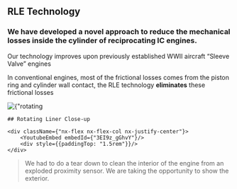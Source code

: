 ## RLE Technology

### We have developed a novel approach to reduce the mechanical losses inside the cylinder of reciprocating IC engines.

Our technology improves upon previously established WWII aircraft “Sleeve Valve” engines

In conventional engines, most of the frictional losses comes from the piston ring and cylinder wall contact, the RLE technology **eliminates** these frictional losses


<div className={"nx-w-full nx-flex nx-flex-col nx-pt-12"}>
    <div className={"nx-flex nx-justify-center"}>
        <Image
            priority
            src={rotatingliners}
            alt={"rotating liners"}
        />
    </div>

    ## Rotating Liner Close-up

    <div className={"nx-flex nx-flex-col nx-justify-center"}>
        <YoutubeEmbed embedId={"3EI9z_gGhvY"}/>
        <div style={{paddingTop: "1.5rem"}}/>
    </div>
</div>

> We had to do a tear down to clean the interior of the engine from an exploded proximity sensor.  We are taking the opportunity to show the exterior.